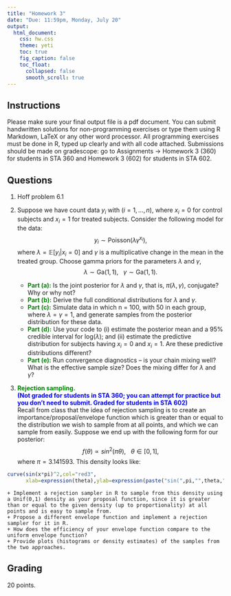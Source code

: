 ```yaml
---
title: "Homework 3"
date: "Due: 11:59pm, Monday, July 20"
output: 
  html_document: 
    css: hw.css
    theme: yeti
    toc: true
    fig_caption: false
    toc_float:
      collapsed: false
      smooth_scroll: true
---
```


## Instructions

Please make sure your final output file is a pdf document. You can submit handwritten solutions for non-programming exercises or type them using R Markdown, LaTeX or any other word processor. All programming exercises must be done in R, typed up clearly and with all code attached. Submissions should be made on gradescope: go to Assignments $\rightarrow$ Homework 3 (360) for students in STA 360 and Homework 3 (602) for students in STA 602.

## Questions

1. Hoff problem 6.1

2. Suppose we have count data $y_i$ with $(i = 1,\ldots, n)$, where $x_i = 0$ for control subjects and $x_i = 1$ for treated subjects. Consider the following model for the data: $$y_i \sim \textrm{Poisson}(\lambda \gamma^{x_i}),$$ where $\lambda = \mathbb{E}[y_i | x_i = 0]$ and $\gamma$ is a multiplicative change in the mean in the treated group. Choose gamma priors for the parameters $\lambda$ and $\gamma$, $$\lambda \sim \textrm{Ga}(1,1),\ \ \ \gamma \sim \textrm{Ga}(1,1).$$
    + <font color="green">**Part (a):**</font> Is the joint posterior for $\lambda$ and $\gamma$, that is, $\pi(\lambda,\gamma)$, conjugate? Why or why not?
    + <font color="green">**Part (b):**</font> Derive the full conditional distributions for $\lambda$ and $\gamma$.
    + <font color="green">**Part (c):**</font> Simulate data in which n = 100, with 50 in each group, where $\lambda = \gamma = 1$, and generate samples from the posterior distribution for these data.
    + <font color="green">**Part (d):**</font> Use your code to (i) estimate the posterior mean and a 95% credible interval for $\textrm{log}(\lambda)$; and (ii) estimate the predictive distribution for subjects having $x_i = 0$ and $x_i = 1$. Are these predictive distributions different?
    + <font color="green">**Part (e):**</font> Run convergence diagnostics -- is your chain mixing well? What is the effective sample size? Does the mixing differ for $\lambda$ and $\gamma$?
    
3. <font color="green">**Rejection sampling.**</font>  
<font color="blue">**(Not graded for students in STA 360; you can attempt for practice but you don't need to submit. Graded for students in STA 602)**</font>  
Recall from class that the idea of rejection sampling is to create an importance/proposal/envelope function which is greater than or equal to the distribution we wish to sample from at all points, and which we can sample from easily. Suppose we end up with the following form for our posterior: $$f(\theta) \propto sin^2(\pi \theta), \ \ \ \theta \in [0,1],$$ where $\pi = 3.141593$.
This density looks like:
```r
curve(sin(x*pi)^2,col="red3",
      xlab=expression(theta),ylab=expression(paste("sin(",pi,"",theta,")"^2)))
```
    + Implement a rejection sampler in R to sample from this density using a Unif(0,1) density as your proposal function, since it is greater than or equal to the given density (up to proportionality) at all points and is easy to sample from.
    + Propose a different envelope function and implement a rejection sampler for it in R.
    + How does the efficiency of your envelope function compare to the uniform envelope function?
    + Provide plots (histograms or density estimates) of the samples from the two approaches.

## Grading

20 points.
  